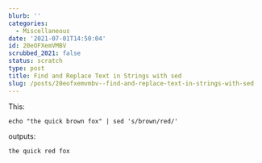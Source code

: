 ```yaml
---
blurb: ''
categories:
  - Miscellaneous
date: '2021-07-01T14:50:04'
id: 20eOFXemVMBV
scrubbed_2021: false
status: scratch
type: post
title: Find and Replace Text in Strings with sed
slug: /posts/20eofxemvmbv--find-and-replace-text-in-strings-with-sed
---
```


This:

```shell
echo "the quick brown fox" | sed 's/brown/red/'
```

outputs:

```shell
the quick red fox
```
